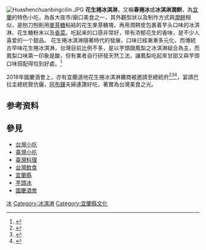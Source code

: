 {{Inappropriate tone|time=2021-06-11T04:35:50+00:00}}
[[File:Huashenchuanbingcilin.JPG|thumb]]
'''花生捲冰淇淋'''，又稱'''春捲冰'''或'''冰淇淋潤餅'''，為[[宜蘭縣|宜蘭]]的特色小吃，為各大夜市/廟口美食之一，其外觀型狀以及制作方式與[[潤餅|潤餅]]相似，是刨刀刨削用[[麦芽糖_(食品)|麥芽糖]]粘結的花生麥芽糖塊，再用潤餅皮包裹着芋头口味的冰淇淋、花生糖粉末以及[[香菜|香菜]]。吃起来的口感非常好，带有浓郁花生的香味，是不少人喜爱的一个甜品。
花生捲冰淇淋隨著時代的發展，口味已經漸漸多元化，而傳統古早味花生捲冰淇淋，台灣目前比例不多，是以芋頭跟鳳梨之冰淇淋組合為主，而鳳梨口味第一印象是酸，但有業者自行研發天然工法，讓鳳梨吃起來甘甜又與芋頭口味搭配得恰到好處。<ref>{{Cite web |url=https://www.ice888.tw/ |title=存档副本 |accessdate=2020-09-17 |archive-date=2019-11-06 |archive-url=https://web.archive.org/web/20191106044101/https://www.ice888.tw/ |dead-url=no }}</ref>

2018年國慶酒會上，亦有宜蘭道地花生捲冰淇淋攤商被邀請至總統府<ref>{{Cite web |url=https://www.ettoday.net/news/20181010/1278363.htm |title=存档副本 |accessdate=2018-10-18 |archive-date=2018-10-19 |archive-url=https://web.archive.org/web/20181019001653/https://www.ettoday.net/news/20181010/1278363.htm |dead-url=no }}</ref><ref>{{Cite web |url=http://gotv.ctitv.com.tw/2018/10/975727.htm |title=存档副本 |accessdate=2018-10-19 |archive-date=2018-10-19 |archive-url=https://web.archive.org/web/20181019122009/http://gotv.ctitv.com.tw/2018/10/975727.htm |dead-url=no }}</ref><ref>{{Cite web |url=https://www.cna.com.tw/news/firstnews/201810100254.aspx |title=存档副本 |accessdate=2018-10-18 |archive-date=2018-10-19 |archive-url=https://web.archive.org/web/20181019001832/https://www.cna.com.tw/news/firstnews/201810100254.aspx |dead-url=no }}</ref>，宴請巴拉圭總統賢伉儷，[[馬里奧·阿布鐸·貝尼特斯|阿布鐸]]夫婦連讚好吃，著實為台灣美食之光。

==参考资料==
{{reflist}}

==參見==
*[[台灣小吃|台灣小吃]]
*[[臺灣小吃|臺灣小吃]]
*[[臺灣料理|臺灣料理]]
*[[台灣飲食|台灣飲食]]
*[[宜蘭縣|宜蘭縣]]
*[[芋頭冰|芋頭冰]]
*[[國慶酒會|國慶酒會]]
{{冰淇淋}}
[[Category:台灣冰品|冰]]
[[Category:冰淇淋|Category:冰淇淋]]
[[Category:宜蘭縣文化|Category:宜蘭縣文化]]